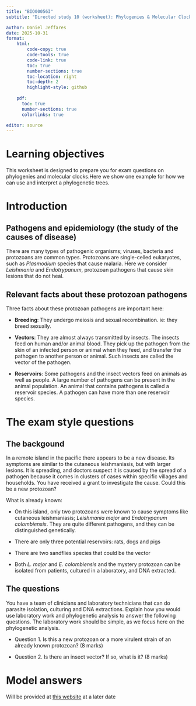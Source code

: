 ```yaml
---
title: "BIO00056I"
subtitle: "Directed study 10 (worksheet): Phylogenies & Molecular Clock"

author: Daniel Jeffares
date: 2025-10-31
format:
    html:
        code-copy: true
        code-tools: true
        code-link: true
        toc: true
        number-sections: true
        toc-location: right
        toc-depth: 2
        highlight-style: github
    
    pdf:
      toc: true
      number-sections: true
      colorlinks: true    

editor: source
---
```


# Learning objectives

This worksheet is designed to prepare you for exam questions on phylogenies and molecular clocks.Here we show one example for how we can use and interpret a phylogenetic trees.

# Introduction

## Pathogens and epidemiology (the study of the causes of disease)

There are many types of pathogenic organisms; viruses, bacteria and protozoans are common types. Protozoans are single-celled eukaryotes, such as *Plasmodium* species that cause malaria. Here we consider *Leishmania* and *Endotrypanum*, protozoan pathogens that cause skin lesions that do not heal.

## Relevant facts about these protozoan pathogens

Three facts about these protozoan pathogens are important here:

-   **Breeding**: They undergo meiosis and sexual recombination. ie: they breed sexually.

-   **Vectors**: They are almost always transmitted by insects. The insects feed on human and/or animal blood. They pick up the pathogen from the skin of an infected person or animal when they feed, and transfer the pathogen to another person or animal. Such insects are called the vector of the pathogen.

-   **Reservoirs**: Some pathogens and the insect vectors feed on animals as well as people. A large number of pathogens can be present in the animal population. An animal that contains pathogens is called a reservoir species. A pathogen can have more than one reservoir species.

# The exam style questions

## The backgound

In a remote island in the pacific there appears to be a new disease. Its symptoms are similar to the cutaneous leishmaniasis, but with larger lesions. It is spreading, and doctors suspect it is caused by the spread of a pathogen because it comes in clusters of cases within specific villages and households. You have received a grant to investigate the cause. Could this be a new protozoan?

What is already known:

-   On this island, only two protozoans were known to cause symptoms like cutaneous leishmaniasis; *Leishmania major* and *Endotrypanum colombiensis*. They are quite different pathogens, and they can be distinguished genetically.

-   There are only three potential reservoirs: rats, dogs and pigs

-   There are two sandflies species that could be the vector

-   Both *L. major* and *E. colombiensis* and the mystery protozoan can be isolated from patients, cultured in a laboratory, and DNA extracted.

## The questions

You have a team of clinicians and laboratory technicians that can do parasite isolation, culturing and DNA extractions. Explain how you would use laboratory work and phylogenetic analysis to answer the following questions. The laboratory work should be simple, as we focus here on the phylogenetic analysis.

-   Question 1. Is this a new protozoan or a more virulent strain of an already known protozoan? (8 marks)

-   Question 2. Is there an insect vector? If so, what is it? (8 marks)


# Model answers

Will be provided at [this website](https://djeffares.github.io/BIO56I/worksheet10.html) at a later date
